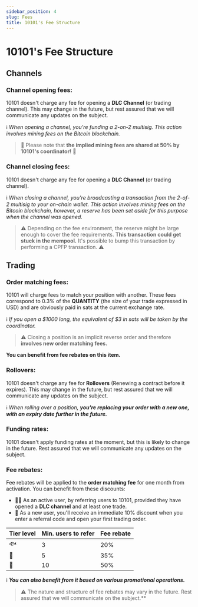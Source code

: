 ```yaml
---
sidebar_position: 4
slug: Fees
title: 10101's Fee Structure
---
```


# 10101's Fee Structure

## Channels
### Channel opening fees:
10101 doesn't charge any fee for opening a **DLC Channel** (or trading channel).
This may change in the future, but rest assured that we will communicate any updates on the subject.

ℹ️ *When opening a channel, you're funding a 2-on-2 multisig. This action involves mining fees on the Bitcoin blockchain.*
> 🎁 Please note that **the implied mining fees are shared at 50% by 10101's coordinator!** 🎁


### Channel closing fees:
10101 doesn't charge any fee for opening a **DLC Channel** (or trading channel).

ℹ️ *When closing a channel, you're broadcasting a transaction from the 2-of-2 multisig to your on-chain wallet. This action involves mining fees on the Bitcoin blockchain, however, a reserve has been set aside for this purpose when the channel was opened.*
>  ⚠️ Depending on the fee environment, the reserve might be large enough to cover the fee requirements. **This transaction could get stuck in the mempool.** It's possible to bump this transaction by performing a CPFP transaction. ⚠️

## Trading
### Order matching fees:
10101 will charge fees to match your position with another.
These fees correspond to 0.3% of the **QUANTITY** (the size of your trade expressed in USD) and are obviously paid in sats at the current exchange rate.

ℹ️ *If you open a $1000 long, the equivalent of $3 in sats will be taken by the coordinator.*

> ⚠️ Closing a position is an implicit reverse order and therefore **involves new order matching fees.**
> 
**You can benefit from fee rebates on this item.**

 ### Rollovers:
10101 doesn't charge any fee for **Rollovers** (Renewing a contract before it expires).
This may change in the future, but rest assured that we will communicate any updates on the subject.

ℹ️ *When rolling over a position, **you're replacing your order with a new one, with an expiry date further in the future.***

### Funding rates:
10101 doesn't apply funding rates at the moment, but this is likely to change in the future. Rest assured that we will communicate any updates on the subject.

### Fee rebates:
Fee rebates will be applied to the **order matching fee** for one month from activation.
You can benefit from these discounts:
- 👨‍💻 As an active user, by referring users to 10101, provided they have opened a **DLC channel** and at least one trade.
- 🦐 As a new user, you'll receive an immediate 10% discount when you enter a referral code and open your first trading order.

|Tier level                          | Min. users to refer                         |Fee rebate                         |
|----------------|-------------------------------|-----------------------------|
|🐟            |3            |20%            |
|🦈            |5            |35%            |
|🐋|10|50%            |

ℹ️ ***You can also benefit from it based on various promotional operations.***
> ⚠️ The nature and structure of fee rebates may vary in the future. Rest assured that we will communicate on the subject.**
